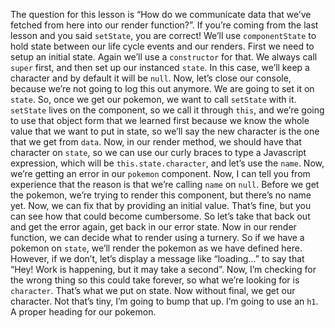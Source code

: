 
<article>
<Lesson {...lessons[15]} />

The question for this lesson is “How do we communicate data that we’ve fetched from here into our render function?”. If you’re coming from the last lesson and you said `setState`, you are correct! We’ll use `componentState` to hold state between our life cycle events and our renders. First we need to setup an initial state. Again we’ll use a `constructor` for that. We always call `super` first, and then set up our instanced `state`. In this case, we’ll keep a character and by default it will be `null`. Now, let’s close our console, because we’re not going to log this out anymore. We are going to set it on `state`. So, once we get our pokemon, we want to call `setState` with it. `setState` lives on the component, so we call it through `this`, and we’re going to use that object form that we learned first because we know the whole value that we want to put in state, so we’ll say the new character is the one that we get from `data`. Now, in our render method, we should have that character on `state`, so we can use our curly braces to type a Javascript expression, which will be `this.state.character`, and let’s use the `name`. Now, we’re getting an error in our `pokemon` component. Now, I can tell you from experience that the reason is that we’re calling `name` on `null`. Before we get the pokemon, we’re trying to render this component, but there’s no name yet. Now, we can fix that by providing an initial value. That’s fine, but you can see how that could become cumbersome. So let’s take that back out and get the error again, get back in our error state. Now in our render function, we can decide what to render using a turnery. So if we have a pokemon on `state`, we’ll render the pokemon as we have defined here. However, if we don’t, let’s display a message like “loading...” to say that “Hey! Work is happening, but it may take a second”. Now, I’m checking for the wrong thing so this could take forever, so what we’re looking for is `character`. That’s what we put on state. Now without final, we get our character. Not that’s tiny, I’m going to bump that up. I’m going to use an `h1`. A proper heading for our pokemon.

<Index />
</article>
